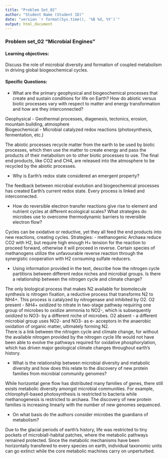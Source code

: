 ```yaml
---
title: "Problem Set_02"
author: "Student Name (Student ID)"
date: "version `r format(Sys.time(), '%B %d, %Y')`"
output: html_document
---
```

### Problem set_02 “Microbial Engines”
#### Learning objectives: 
Discuss the role of microbial diversity and formation of coupled metabolism in driving global biogeochemical cycles.

#### Specific Questions:
* What are the primary geophysical and biogeochemical processes that create and sustain conditions for life on Earth? How do abiotic versus biotic processes vary with respect to matter and energy transformation and how are they interconnected?

Geophysical - Geothermal processes, diagenesis, tectonics, erosion, mountain building, atmosphere  
Biogeochemical - Microbial catalyzed redox reactions (photosynthesis, fermentation, etc.)  

The abiotic processes recycle matter from the earth to be used by biotic processes, which then use the matter to create energy and pass the products of their metabolism on to other biotic processes to use. The final end products, like CO2 and CH4, are released into the atmosphere to be recycled by the abiotic processes. 

* Why is Earth's redox state considered an emergent property?

The feedback between microbial evolution and biogeochemical processes has created Earth's current redox state. Every process is linked and interconnected.   

* How do reversible electron transfer reactions give rise to element and nutrient cycles at different ecological scales? What strategies do microbes use to overcome thermodynamic barriers to reversible electron flow?  

Cycles can be oxidative or reductive, yet they all feed the end products into new reactions, creating cycles. 
Strategies: 
- methanogenic Archaea reduce CO2 with H2, but require high enough H+ tension for the reaction to proceed forward, otherwise it will proceed in reverse. Certain species of methanogens utilize the unfavourable reverse reaction through the synergistic cooperation with H2 consuming sulfate reducers.

* Using information provided in the text, describe how the nitrogen cycle partitions between different redox niches and microbial groups. Is there a relationship between the nitrogen cycle and climate change?   

The only biological process that makes N2 available for biomolecule synthesis is nitrogen fixation, a reductive process that transforms N2 to NH4+. This process is catalyzed by nitrogenase and inhibited by O2. 
O2 present - NH4+ oxidized to nitrate in two-stage pathway requiring one group of microbes to oxidize ammonia to NO2-, which is subsequently oxidized to NO3- by a different niche of microbes. 
O2 absent - a different microbial group uses NO2- and NO3- as e- acceptors in the anaerobic oxidation of organic matter, ultimately forming N2.  
There is a link between the nitrogen cycle and climate change, for without the available nitrogen provided by the nitrogen cycle life would not have been able to evolve the pathways required for oxidative phosphorylation, which has driven major geological climate changes throughout earth's history. 

* What is the relationship between microbial diversity and metabolic diversity and how does this relate to the discovery of new protein families from microbial community genomes?  

While horizontal gene flow has distributed many families of genes, there still exists metabolic diversity amongst microbial communities. For example, chlorophyll-based photosynthesis is restricted to bacteria while methanogenesis is restricted to archaea. The discovery of new protein families is increasing linearly with the number of new genomes sequenced.

* On what basis do the authors consider microbes the guardians of metabolism?  

Due to the glacial periods of earth's history, life was restricted to tiny pockets of microbiall-habital patches, where the metabolic pathways remained protected. Since the metabolic mechanisms have been horizontally transfered to every species on earth, individual taxonomic units can go extinct while the core metabolic machines carry on unperturbed.